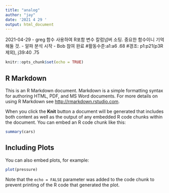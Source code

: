 ```yaml
---
title: "analog"
author: "jay"
date: '2021 4 29 '
output: html_document
---
```

2021-04-29
- greg 함수 사용하여 R포함 변수 칼럼넘버 소팅. 중요한 함수이니 기억해둘 것.
- 알파 분석 시작
- Bob 참여 완료 
#활동수준:a1:a6 .68
#경조: p1:p21(p3R제외), j39:40 .75

```r
knitr::opts_chunk$set(echo = TRUE)
```

## R Markdown

This is an R Markdown document. Markdown is a simple formatting syntax for authoring HTML, PDF, and MS Word documents. For more details on using R Markdown see <http://rmarkdown.rstudio.com>.

When you click the **Knit** button a document will be generated that includes both content as well as the output of any embedded R code chunks within the document. You can embed an R code chunk like this:

```r
summary(cars)
```

## Including Plots

You can also embed plots, for example:

```r
plot(pressure)
```

Note that the `echo = FALSE` parameter was added to the code chunk to prevent printing of the R code that generated the plot.
